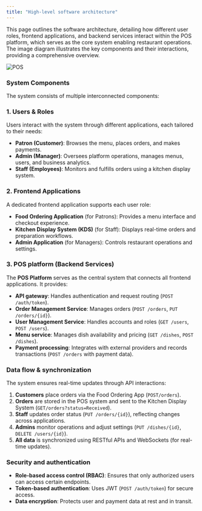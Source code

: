 ```yaml
---
title: "High-level software architecture"
---
```


This page outlines the software architecture, detailing how different user roles, frontend applications, and backend services interact within the POS platform, which serves as the core system enabling restaurant operations. The image diagram illustrates the key components and their interactions, providing a comprehensive overview.

![POS](../../static/images/pos-system.svg)
### System Components

The system consists of multiple interconnected components:

### 1. Users & Roles

Users interact with the system through different applications, each tailored to their needs:

- **Patron (Customer)**: Browses the menu, places orders, and makes payments.
- **Admin (Manager)**: Oversees platform operations, manages menus, users, and business analytics.
- **Staff (Employees)**: Monitors and fulfills orders using a kitchen display system.

### 2. Frontend Applications

A dedicated frontend application supports each user role:

- **Food Ordering Application** (for Patrons): Provides a menu interface and checkout experience.
- **Kitchen Display System (KDS)** (for Staff): Displays real-time orders and preparation workflows.
- **Admin Application** (for Managers): Controls restaurant operations and settings.

### 3. POS platform (Backend Services)

The **POS Platform** serves as the central system that connects all frontend applications. It provides:

- **API gateway**: Handles authentication and request routing (`POST /auth/token`).
- **Order Management Service**: Manages orders (`POST /orders`, `PUT /orders/{id}`).
- **User Management Service**: Handles accounts and roles (`GET /users`, `POST /users`).
- **Menu service**: Manages dish availability and pricing (`GET /dishes`, `POST /dishes`).
- **Payment processing**: Integrates with external providers and records transactions (`POST /orders` with payment data).

### Data flow & synchronization

The system ensures real-time updates through API interactions:

1. **Customers** place orders via the Food Ordering App (`POST/orders`).
2. **Orders** are stored in the POS system and sent to the Kitchen Display System (`GET/orders?status=Received`).
3. **Staff** updates order status (`PUT /orders/{id}`), reflecting changes across applications.
4. **Admins** monitor operations and adjust settings (`PUT /dishes/{id}`, `DELETE /users/{id}`).
5. **All data** is synchronized using RESTful APIs and WebSockets (for real-time updates).

### Security and authentication

- **Role-based access control (RBAC)**: Ensures that only authorized users can access certain endpoints.
- **Token-based authentication**: Uses JWT (`POST /auth/token`) for secure access.
- **Data encryption**: Protects user and payment data at rest and in transit.

